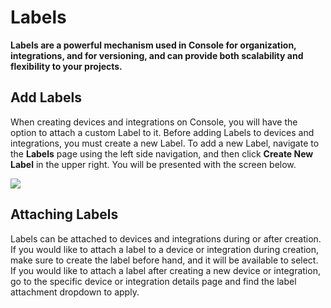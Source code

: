 
# Labels

**Labels are a powerful mechanism used in Console for organization, integrations, and for versioning, and can provide both scalability and flexibility to your projects.**

## Add Labels

When creating devices and integrations on Console, you will have the option to attach a custom Label to it. Before adding
Labels to devices and integrations, you must create a new Label. To add a new Label, navigate to the **Labels** page using 
the left side navigation, and then click **Create New Label** in the upper right. You will be presented
with the screen below. 

<img src={console_create_label} />

## Attaching Labels

Labels can be attached to devices and integrations during or after creation. If you would like to attach a label to a device or integration during creation, make sure
to create the label before hand, and it will be available to select. If you would like to attach a label after creating a new device or integration, go to the specific 
device or integration details page and find the label attachment dropdown to apply. 